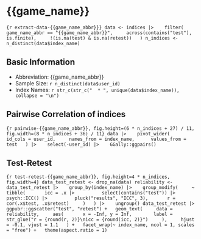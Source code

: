 # {{game_name}}

```{r extract-data-{{game_name_abbr}}}
data <- indices |> 
  filter(
    game_name_abbr == "{{game_name_abbr}}",
    across(contains("test"), is.finite),
    !(is.na(test) & is.na(retest))
  )
n_indices <- n_distinct(data$index_name)
```

## Basic Information

* Abbreviation: {{game_name_abbr}}
* Sample Size: `r n_distinct(data$user_id)`
* Index Names: 
`r str_c(str_c("  * ", unique(data$index_name)), collapse = "\n")`

## Pairwise Correlation of indices

```{r pairwise-{{game_name_abbr}}, fig.height=(6 * n_indices + 27) / 11, fig.width=(8 * n_indices + 36) / 11}
data |> 
  pivot_wider(
    id_cols = user_id,
    names_from = index_name, 
    values_from = test
  ) |> 
  select(-user_id) |> 
  GGally::ggpairs()
```

## Test-Retest

```{r test-retest-{{game_name_abbr}}, fig.height=4 * n_indices, fig.width=4}
data_test_retest <- drop_na(data)
reliability <- data_test_retest |> 
  group_by(index_name) |> 
  group_modify(
    ~ tibble(
      icc = .x |> 
        select(contains("test")) |> 
        psych::ICC() |> 
        pluck("results", "ICC", 3),
      r = cor(.x$test, .x$retest)
    )
  ) |> 
  ungroup()
data_test_retest |> 
  ggpubr::ggscatter("test", "retest") +
  geom_text(
    data = reliability,
    aes(
      x = -Inf, y = Inf, 
      label = str_glue("r = {round(r, 2)}\nicc = {round(icc, 2)}")
    ),
    hjust = -0.1, vjust = 1.1
  ) +
  facet_wrap(~ index_name, ncol = 1, scales = "free") +
  theme(aspect.ratio = 1)
```
